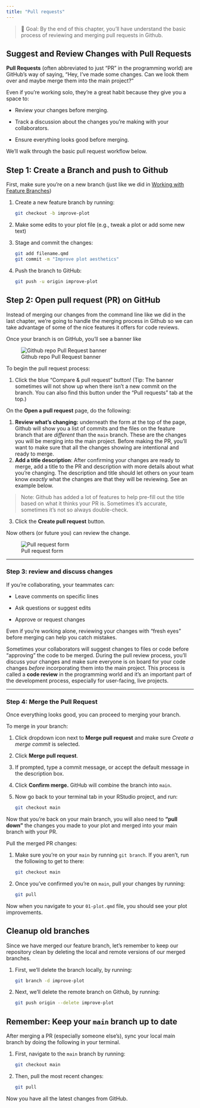 ```yaml
---
title: "Pull requests"
---
```


> 🎯 Goal: By the end of this chapter, you'll have understand the basic process of reviewing and merging pull requests in Github.

## Suggest and Review Changes with Pull Requests

**Pull Requests** (often abbreviated to just "PR" in the programming world) are GitHub’s way of saying, “Hey, I’ve made some changes. Can we look them over and maybe merge them into the main project?”

Even if you’re working solo, they’re a great habit because they give you a space to:

-   Review your changes before merging.

-   Track a discussion about the changes you're making with your collaborators.

-   Ensure everything looks good before merging.

We'll walk through the basic pull request workflow below.

## Step 1: Create a Branch and push to Github

First, make sure you’re on a new branch (just like we did in [Working with Feature Branches](/intro-to-git/working-with-branches.html))

1.  Create a new feature branch by running: 

    ``` bash
    git checkout -b improve-plot
    ```
1.  Make some edits to your plot file (e.g., tweak a plot or add some new text)
1.  Stage and commit the changes:

    ``` bash
    git add filename.qmd 
    git commit -m "Improve plot aesthetics"
    ```
1. Push the branch to GitHub:

    ``` bash
    git push -u origin improve-plot
    ```

## Step 2: Open pull request (PR) on GitHub

Instead of merging our changes from the command line like we did in the last chapter, we're going to handle the merging process in Github so we can take advantage of some of the nice features it offers for code reviews.

Once your branch is on GitHub, you’ll see a banner like

![Github repo Pull Request banner](../images/pr-banner-example.png)

To begin the pull request process:

1.  Click the blue “Compare & pull request” button! (Tip: The banner sometimes will not show up when there isn't a new commit on the branch. You can also find this button under the “Pull requests” tab at the top.)

On the **Open a pull request** page, do the following:

1.  **Review what’s changing:** underneath the form at the top of the page, Github will show you a list of commits and the files on the feature branch that are *different* than the `main` branch. These are the changes you will be merging into the main project. Before making the PR, you'll want to make sure that all the changes showing are intentional and ready to merge.
2.  **Add a title description**: After confirming your changes are ready to merge, add a title to the PR and description with more details about what you're changing. The description and title should let others on your team know *exactly* what the changes are that they will be reviewing. See an example below.

> Note: Github has added a lot of features to help pre-fill out the title based on what it thinks your PR is. Sometimes it's accurate, sometimes it's not so always double-check.

3.  Click the **Create pull request** button.

Now others (or future you) can review the change.

![Pull request form](../images/pr-form-example.png)

------------------------------------------------------------------------

### Step 3: review and discuss changes

If you're collaborating, your teammates can:

-   Leave comments on specific lines

-   Ask questions or suggest edits

-   Approve or request changes

Even if you’re working alone, reviewing your changes with “fresh eyes” before merging can help you catch mistakes.

Sometimes your collaborators will suggest changes to files or code before "approving" the code to be merged. During the pull review process, you'll discuss your changes and make sure everyone is on board for your code changes *before* incorporating them into the main project. This process is called a **code review** in the programming world and it's an important part of the development process, especially for user-facing, live projects.

------------------------------------------------------------------------

### Step 4: Merge the Pull Request

Once everything looks good, you can proceed to merging your branch.

To merge in your branch:

1. Click dropdown icon next to **Merge pull request** and make sure *Create a merge commit* is selected. 
1. Click **Merge pull request**.
1. If prompted, type a commit message, or accept the default message in the description box.
1. Click **Confirm merge.** GitHub will combine the branch into `main`.
1. Now go back to your terminal tab in your RStudio project, and run:

    ``` bash
    git checkout main
    ```

Now that you're back on your main branch, you will also need to **"pull down"** the changes you made to your plot and merged into your main branch with your PR.

Pull the merged PR changes:

1. Make sure you're on your `main` by running `git branch`. If you aren't, run the following to get to there:

    ``` bash
    git checkout main
    ```
    
1. Once you've confirmed you're on `main`, pull your changes by running:

    ``` bash
    git pull
    ```

Now when you navigate to your `01-plot.qmd` file, you should see your plot improvements.

## Cleanup old branches

Since we have merged our feature branch, let's remember to keep our repository clean by deleting the local and remote versions of our merged branches.

1. First, we'll delete the branch locally, by running:
    
    ``` bash
    git branch -d improve-plot
    ```
2. Next, we'll delete the remote branch on Github, by running:
    
    ``` bash
    git push origin --delete improve-plot
    ```

## Remember: Keep your `main` branch up to date

After merging a PR (especially someone else’s), sync your local main branch by doing the following in your terminal.


1. First, navigate to the `main` branch by running:
   
    ``` bash
    git checkout main
    ```
1. Then, pull the most recent changes:

    ``` bash
    git pull
    ```

Now you have all the latest changes from GitHub.
